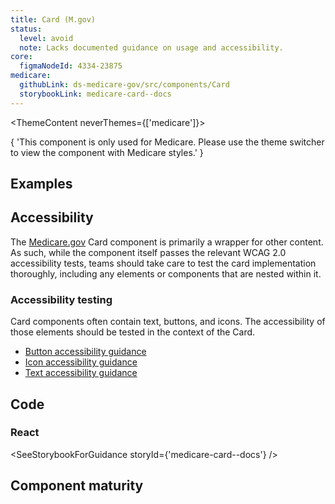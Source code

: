 ```yaml
---
title: Card (M.gov)
status:
  level: avoid
  note: Lacks documented guidance on usage and accessibility.
core:
  figmaNodeId: 4334-23875
medicare:
  githubLink: ds-medicare-gov/src/components/Card
  storybookLink: medicare-card--docs
---
```



<ThemeContent neverThemes={['medicare']}>
  <Alert variation="error">
    <p class="ds-c-alert__text">
      {
        'This component is only used for Medicare. Please use the theme switcher to view the component with Medicare styles.'
      }
    </p>
  </Alert>
</ThemeContent>

## Examples

<StorybookExample componentName="card" storyId="medicare-card--default" />

## Accessibility

The [Medicare.gov](https://www.medicare.gov/) Card component is primarily a wrapper for other content. As such, while the component itself passes the relevant WCAG 2.0 accessibility tests, teams should take care to test the card implementation thoroughly, including any elements or components that are nested within it.

### Accessibility testing

Card components often contain text, buttons, and icons. The accessibility of those elements should be tested in the context of the Card.

- [Button accessibility guidance](https://design.cms.gov/components/button/?theme=core#accessibility)
- [Icon accessibility guidance](https://design.cms.gov/components/icon/?theme=core#accessibility)
- [Text accessibility guidance](https://design.cms.gov/components/icon/?theme=core#accessibility)

## Code

### React

<SeeStorybookForGuidance storyId={'medicare-card--docs'} />

## Component maturity

<MaturityChecklist
  a11yStandards={null}
  color={true}
  forcedColors={true}
  screenReaders={null}
  keyboardNavigable={null}
  storybook={true}
  responsive={true}
  spanish={null}
  completeUiKit={false}
  responsiveUiKit={false}
  tokensInCode={true}
  tokensInSketch={true}
/>
